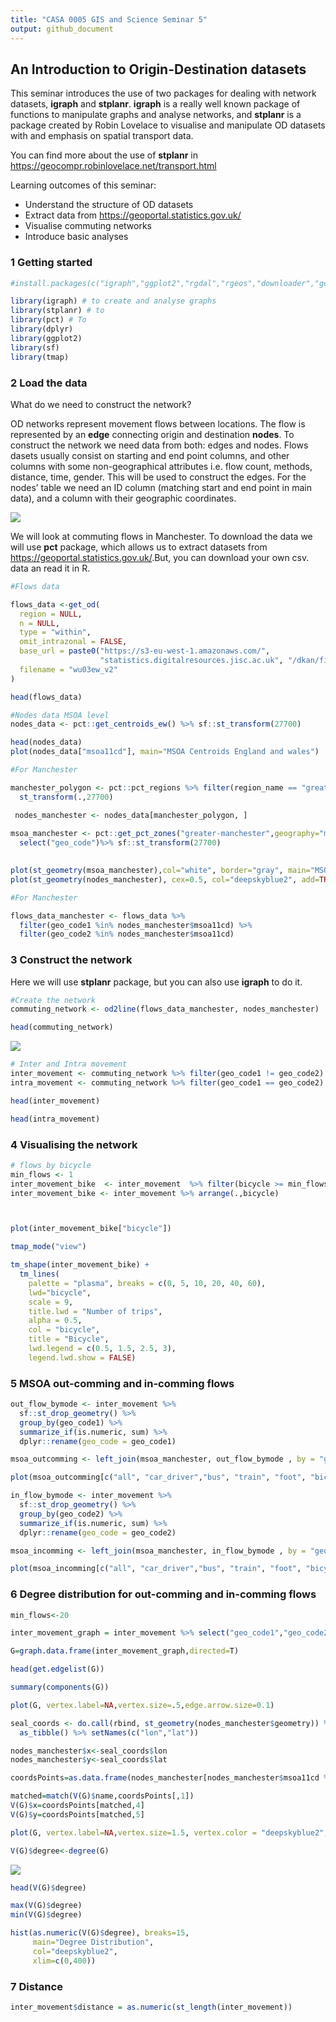---
title: "CASA 0005 GIS and Science Seminar 5"
output: github_document
---

## An Introduction to Origin-Destination datasets

This seminar introduces the use of two packages for dealing with network datasets, **igraph** and **stplanr**.  **igraph** is a really well known package of functions to manipulate graphs and analyse networks, and **stplanr** is a package created by Robin Lovelace to visualise and manipulate OD datasets with and emphasis on spatial transport data.

You can find more about the use of **stplanr** in <https://geocompr.robinlovelace.net/transport.html>

Learning outcomes of this seminar:

 + Understand the structure of OD datasets
 + Extract data from <https://geoportal.statistics.gov.uk/>
 + Visualise commuting networks
 + Introduce basic analyses

### 1 Getting started

```{r message=FALSE, warning=FALSE}
#install.packages(c("igraph","ggplot2","rgdal","rgeos","downloader","geosphere","tmap"))

library(igraph) # to create and analyse graphs
library(stplanr) # to 
library(pct) # To 
library(dplyr)
library(ggplot2)
library(sf)
library(tmap)
```

### 2 Load the data

What do we need to construct the network?

OD networks represent movement flows between locations. The flow is represented by an **edge** connecting origin and destination **nodes**. To construct the network we need data from both: edges and nodes. Flows dasets usually consist on starting and end point columns, and other columns with some non-geographical attributes i.e. flow count, methods, distance, time, gender.
This will be used to construct the edges. For the nodes' table we need an ID column (matching start and end point in main data), and a column with their geographic coordinates. 


 ![](C:\Users\valentina\Desktop\GIS_seminar\simple table.png) 

We will look at commuting flows in Manchester. To download the data we will use **pct** package, which allows us to extract datasets from <https://geoportal.statistics.gov.uk/>.But, you can download your own csv. data an read it in R.

```{r message=FALSE, warning=FALSE}
#Flows data

flows_data <-get_od(
  region = NULL,
  n = NULL,
  type = "within",
  omit_intrazonal = FALSE,
  base_url = paste0("https://s3-eu-west-1.amazonaws.com/",
                    "statistics.digitalresources.jisc.ac.uk", "/dkan/files/FLOW/"),
  filename = "wu03ew_v2"
)

```

```{r echo=TRUE, message=TRUE, warning=FALSE}
head(flows_data)
```


```{r message=FALSE, warning=FALSE}
#Nodes data MSOA level
nodes_data <- pct::get_centroids_ew() %>% sf::st_transform(27700)
```

```{r echo=TRUE, message=TRUE, warning=FALSE}
head(nodes_data)
plot(nodes_data["msoa11cd"], main="MSOA Centroids England and wales")
```

```{r}
#For Manchester

manchester_polygon <- pct::pct_regions %>% filter(region_name == "greater-manchester")%>%
  st_transform(.,27700)

 nodes_manchester <- nodes_data[manchester_polygon, ]
 
msoa_manchester <- pct::get_pct_zones("greater-manchester",geography="msoa") %>%
  select("geo_code")%>% sf::st_transform(27700)
 

plot(st_geometry(msoa_manchester),col="white", border="gray", main="MSOA Centroids Manchester")
plot(st_geometry(nodes_manchester), cex=0.5, col="deepskyblue2", add=TRUE)

```

```{r}
#For Manchester

flows_data_manchester <- flows_data %>%
  filter(geo_code1 %in% nodes_manchester$msoa11cd) %>%
  filter(geo_code2 %in% nodes_manchester$msoa11cd)
```

### 3 Construct the network

Here we will use **stplanr** package,  but you can also use **igraph** to do it.


```{r echo=TRUE, message=TRUE, warning=FALSE}
#Create the network
commuting_network <- od2line(flows_data_manchester, nodes_manchester)
```

```{r message=TRUE, warning=FALSE, paged.print=FALSE}
head(commuting_network)
```


 ![](C:\Users\valentina\Desktop\GIS_seminar\inter.png) 

```{r message=FALSE, warning=FALSE}
# Inter and Intra movement
inter_movement <- commuting_network %>% filter(geo_code1 != geo_code2)
intra_movement <- commuting_network %>% filter(geo_code1 == geo_code2)
```

```{r message=TRUE, warning=FALSE, paged.print=FALSE}
head(inter_movement)
```

```{r message=TRUE, warning=FALSE, paged.print=FALSE}
head(intra_movement)
```


### 4 Visualising the network

```{r message=FALSE, warning=FALSE}
# flows by bicycle
min_flows <- 1 
inter_movement_bike  <- inter_movement  %>% filter(bicycle >= min_flows)
inter_movement_bike <- inter_movement %>% arrange(.,bicycle)



plot(inter_movement_bike["bicycle"])
```


```{r message=FALSE, warning=FALSE}

tmap_mode("view")

tm_shape(inter_movement_bike) +
  tm_lines(
    palette = "plasma", breaks = c(0, 5, 10, 20, 40, 60),
    lwd="bicycle",
    scale = 9,
    title.lwd = "Number of trips",
    alpha = 0.5,
    col = "bicycle",
    title = "Bicycle",
    lwd.legend = c(0.5, 1.5, 2.5, 3),
    legend.lwd.show = FALSE) 
```

### 5 MSOA out-comming and in-comming flows

```{r message=FALSE, warning=FALSE}
out_flow_bymode <- inter_movement %>%
  sf::st_drop_geometry() %>%
  group_by(geo_code1) %>%
  summarize_if(is.numeric, sum) %>%
  dplyr::rename(geo_code = geo_code1)

msoa_outcomming <- left_join(msoa_manchester, out_flow_bymode , by = "geo_code")

plot(msoa_outcomming[c("all", "car_driver","bus", "train", "foot", "bicycle")], border = NA)

```


```{r}
in_flow_bymode <- inter_movement %>%
  sf::st_drop_geometry() %>%
  group_by(geo_code2) %>%
  summarize_if(is.numeric, sum) %>%
  dplyr::rename(geo_code = geo_code2)

msoa_incomming <- left_join(msoa_manchester, in_flow_bymode , by = "geo_code")

plot(msoa_incomming[c("all", "car_driver","bus", "train", "foot", "bicycle")], border = NA)
```


### 6 Degree distribution for out-comming and in-comming flows

```{r message=FALSE, warning=FALSE}

min_flows<-20

inter_movement_graph = inter_movement %>% select("geo_code1","geo_code2","all", "car_driver","bus", "train", "foot", "bicycle")%>% filter(all > min_flows)

G=graph.data.frame(inter_movement_graph,directed=T)


```


```{r message=TRUE, warning=FALSE, paged.print=FALSE}
head(get.edgelist(G))
```

```{r message=TRUE, warning=FALSE, paged.print=FALSE}
summary(components(G))
```


```{r message=TRUE, warning=FALSE, paged.print=FALSE}
plot(G, vertex.label=NA,vertex.size=.5,edge.arrow.size=0.1)

```

```{r message=FALSE, warning=FALSE, paged.print=FALSE}
seal_coords <- do.call(rbind, st_geometry(nodes_manchester$geometry)) %>% 
  as_tibble() %>% setNames(c("lon","lat"))

nodes_manchester$x<-seal_coords$lon
nodes_manchester$y<-seal_coords$lat

coordsPoints=as.data.frame(nodes_manchester[nodes_manchester$msoa11cd %in% V(G)$name,],edge.curved=FALSE)
```


```{r message=FALSE, warning=FALSE}
matched=match(V(G)$name,coordsPoints[,1])
V(G)$x=coordsPoints[matched,4]
V(G)$y=coordsPoints[matched,5]

plot(G, vertex.label=NA,vertex.size=1.5, vertex.color = "deepskyblue2", vertex.frame.color = "black", edge.width=.1, edge.arrow.size=0.1,)
```


```{r message=FALSE, warning=FALSE, paged.print=FALSE}
V(G)$degree<-degree(G)
```


 ![](C:\Users\valentina\Desktop\GIS_seminar\degree.png) 


```{r message=TRUE, warning=FALSE, paged.print=FALSE}
head(V(G)$degree)
```


```{r message=TRUE, warning=FALSE, paged.print=FALSE}
max(V(G)$degree)
min(V(G)$degree)
```

```{r message=TRUE, warning=FALSE, paged.print=FALSE}
hist(as.numeric(V(G)$degree), breaks=15,
     main="Degree Distribution",
     col="deepskyblue2", 
     xlim=c(0,400))
```



### 7 Distance

```{r message=FALSE, warning=FALSE}
inter_movement$distance = as.numeric(st_length(inter_movement))
```